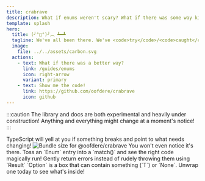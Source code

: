 ```yaml
---
title: crabrave
description: What if enums weren't scary? What if there was some way kindly hand over errors instead of throwing (╯°□°)╯︵ ┻━┻
template: splash
hero:
  title: (╯°□°)╯︵ ┻━┻
  tagline: We've all been there. We've <code>try</code>/<code>caught</code> it all. We've enumerated all our misery with the help of <code>as const</code>. 
  image:
    file: ../../assets/carbon.svg
  actions:
    - text: What if there was a better way?
      link: /guides/enums
      icon: right-arrow
      variant: primary
    - text: Show me the code!
      link: https://github.com/oofdere/crabrave
      icon: github
---
```



:::caution
The library and docs are both experimental and heavily under construction! Anything and everything might change at a moment's notice!
:::

<CardGrid>
	<Card title="Code without fear" icon="pencil">
		TypeScript will yell at you if something breaks and point to what needs changing!
	</Card>
	<Card title="Light as a feather" icon="feather">
		<a href="https://pkg-size.dev/@oofdere/crabrave?no-peers"><img src="https://pkg-size.dev/badge/bundle/447" title="Bundle size for @oofdere/crabrave" style="display: inline-block;" /></a>
		You won't even notice it's there.
	</Card>
	<Card title="Packed Enums hold data" icon="list-format">
		Toss an `Enum<Coins>` entry into a `match()` and see the right code magically run!
	</Card>
	<Card title="Results pass errors" icon="random">
		Gently return errors instead of rudely throwing them using `Result<T, E>`
	</Card>
	<Card title="Options are like gifts" icon="star">
		`Option<T>` is a box that can contain something (`T`) or `None`. Unwrap one today to see what's inside!
	</Card>
	
</CardGrid>
